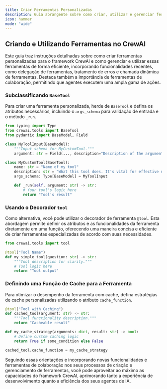 ```yaml
---
title: Criar Ferramentas Personalizadas
description: Guia abrangente sobre como criar, utilizar e gerenciar ferramentas personalizadas dentro do framework CrewAI, incluindo novas funcionalidades e tratamento de erros.
icon: hammer
mode: "wide"
---
```


## Criando e Utilizando Ferramentas no CrewAI

Este guia traz instruções detalhadas sobre como criar ferramentas personalizadas para o framework CrewAI e como gerenciar e utilizar essas ferramentas de forma eficiente,
incorporando funcionalidades recentes, como delegação de ferramentas, tratamento de erros e chamada dinâmica de ferramentas. Destaca também a importância de ferramentas de colaboração,
permitindo que agentes executem uma ampla gama de ações.

### Subclassificando `BaseTool`

Para criar uma ferramenta personalizada, herde de `BaseTool` e defina os atributos necessários, incluindo o `args_schema` para validação de entrada e o método `_run`.

```python Code
from typing import Type
from crewai.tools import BaseTool
from pydantic import BaseModel, Field

class MyToolInput(BaseModel):
    """Input schema for MyCustomTool."""
    argument: str = Field(..., description="Description of the argument.")

class MyCustomTool(BaseTool):
    name: str = "Name of my tool"
    description: str = "What this tool does. It's vital for effective utilization."
    args_schema: Type[BaseModel] = MyToolInput

    def _run(self, argument: str) -> str:
        # Your tool's logic here
        return "Tool's result"
```

### Usando o Decorador `tool`

Como alternativa, você pode utilizar o decorador de ferramenta `@tool`. Esta abordagem permite definir os atributos e as funcionalidades da ferramenta diretamente em uma função,
oferecendo uma maneira concisa e eficiente de criar ferramentas especializadas de acordo com suas necessidades.

```python Code
from crewai.tools import tool

@tool("Tool Name")
def my_simple_tool(question: str) -> str:
    """Tool description for clarity."""
    # Tool logic here
    return "Tool output"
```

### Definindo uma Função de Cache para a Ferramenta

Para otimizar o desempenho da ferramenta com cache, defina estratégias de cache personalizadas utilizando o atributo `cache_function`.

```python Code
@tool("Tool with Caching")
def cached_tool(argument: str) -> str:
    """Tool functionality description."""
    return "Cacheable result"

def my_cache_strategy(arguments: dict, result: str) -> bool:
    # Define custom caching logic
    return True if some_condition else False

cached_tool.cache_function = my_cache_strategy
```

Seguindo essas orientações e incorporando novas funcionalidades e ferramentas de colaboração nos seus processos de criação e gerenciamento de ferramentas,
você pode aproveitar ao máximo as capacidades do framework CrewAI, aprimorando tanto a experiência de desenvolvimento quanto a eficiência dos seus agentes de IA.